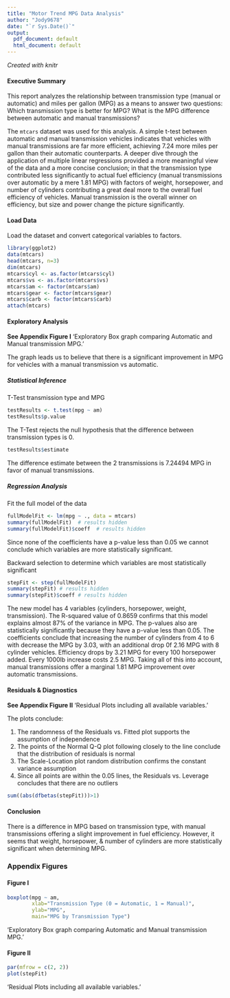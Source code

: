 ---
title: "Motor Trend MPG Data Analysis"
author: "Jody9678"
date: "`r Sys.Date()`"
output:
  pdf_document: default
  html_document: default
---
  *Created with knitr*

#### Executive Summary
This report analyzes the relationship between transmission type (manual or automatic)
and miles per gallon (MPG) as a means to answer two questions:
  Which transmission type is better for MPG?
  What is the MPG difference between automatic and manual transmissions?

The `mtcars` dataset was used for this analysis. A simple t-test between
automatic and manual transmission vehicles indicates that vehicles with manual
transmissions are far more efficient, achieving 7.24 more miles per gallon than
their automatic counterparts.
A deeper dive through the application of multiple linear regressions provided
a more meaningful view of the data and a more concise conclusion; in that the
transmission type contributed less significantly to actual fuel efficiency
(manual transmissions over automatic by a mere 1.81 MPG) with factors of weight,
horsepower, and number of cylinders contributing a great deal more to the overall
fuel efficiency of vehicles.
Manual transmission is the overall winner on efficiency, but size and power
change the picture significantly.

#### Load Data
Load the dataset and convert categorical variables to factors.
```{r results='hide', message=FALSE}
library(ggplot2)
data(mtcars)
head(mtcars, n=3)
dim(mtcars)
mtcars$cyl <- as.factor(mtcars$cyl)
mtcars$vs <- as.factor(mtcars$vs)
mtcars$am <- factor(mtcars$am)
mtcars$gear <- factor(mtcars$gear)
mtcars$carb <- factor(mtcars$carb)
attach(mtcars)
```

#### Exploratory Analysis

**See Appendix Figure I** 
'Exploratory Box graph comparing Automatic and Manual transmission MPG.'

The graph leads us to believe that there is a significant improvement in MPG
for vehicles with a manual transmission vs automatic.

##### Statistical Inference
T-Test transmission type and MPG
```{r}
testResults <- t.test(mpg ~ am)
testResults$p.value
```
The T-Test rejects the null hypothesis that the difference between transmission
types is 0.
```{r}
testResults$estimate
```
The difference estimate between the 2 transmissions is 7.24494 MPG in favor of
manual transmissions.

##### Regression Analysis
Fit the full model of the data
```{r results='hide'}
fullModelFit <- lm(mpg ~ ., data = mtcars)
summary(fullModelFit)  # results hidden
summary(fullModelFit)$coeff  # results hidden
```
Since none of the coefficients have a p-value less than 0.05 we cannot conclude
which variables are more statistically significant.

Backward selection to determine which variables are most statistically
significant
```{r results='hide'}
stepFit <- step(fullModelFit)
summary(stepFit) # results hidden
summary(stepFit)$coeff # results hidden
```

The new model has 4 variables (cylinders, horsepower, weight, transmission). The
R-squared value of 0.8659 confirms that this model explains almost 87% of the
variance in MPG. The p-values also are statistically significantly because they
have a p-value less than 0.05. The coefficients conclude that increasing the
number of cylinders from 4 to 6 with decrease the MPG by 3.03, with an additional
drop 0f 2.16 MPG with 8 cylinder vehicles.
Efficiency drops by 3.21 MPG for every 100 horsepower added.
Every 1000lb increase costs 2.5 MPG.
Taking all of this into account, manual transmissions offer a marginal 1.81 MPG 
improvement over automatic transmissions.

#### Residuals & Diagnostics

**See Appendix Figure II**
'Residual Plots including all available variables.'

  The plots conclude:

  1. The randomness of the Residuals vs. Fitted plot supports the assumption of
independence
2. The points of the Normal Q-Q plot following closely to the line conclude that
the distribution of residuals is normal
3. The Scale-Location plot random distribution confirms the constant variance
assumption
4. Since all points are within the 0.05 lines, the Residuals vs. Leverage
concludes that there are no outliers
```{r}
sum((abs(dfbetas(stepFit)))>1)
```

#### Conclusion
There is a difference in MPG based on transmission type, with manual transmissions
offering a slight improvement in fuel efficiency. However, it seems that weight,
horsepower, & number of cylinders are more statistically significant when
determining MPG.

### Appendix Figures

#### Figure I
```{r echo=FALSE}
boxplot(mpg ~ am,
        xlab="Transmission Type (0 = Automatic, 1 = Manual)",
        ylab="MPG",
        main="MPG by Transmission Type")
```
'Exploratory Box graph comparing Automatic and Manual transmission MPG.'


#### Figure II
```{r echo=FALSE}
par(mfrow = c(2, 2))
plot(stepFit)
```
'Residual Plots including all available variables.'
